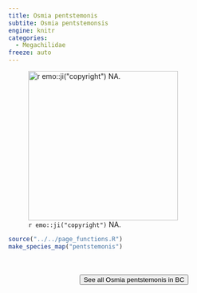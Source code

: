 ```yaml
---
title: Osmia pentstemonis
subtite: Osmia pentstemonsis
engine: knitr
categories:
  - Megachilidae
freeze: auto
---
```

![`r emo::ji("copyright")` NA.](/files/no_bee.png){height=300}





```r
source("../../page_functions.R")
make_species_map("pentstemonis")
```
<br><br>
<center>


<a href="NA"><button type="button" class="btn btn-secondary">See all Osmia pentstemonis in BC <i class="fa-solid fa-arrow-up-right-from-square"></i> </button></a>
</center>
